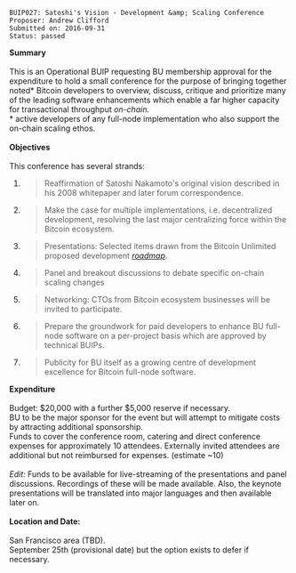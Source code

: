 <pre>
BUIP027: Satoshi's Vision - Development &amp; Scaling Conference
Proposer: Andrew Clifford
Submitted on: 2016-09-31
Status: passed
</pre>
'''Summary'''<br />
<br />
This is an Operational BUIP requesting BU membership approval for the expenditure to hold a small conference for the purpose of bringing together noted* Bitcoin developers to overview, discuss, critique and prioritize many of the leading software enhancements which enable a far higher capacity for transactional throughput ''on-chain.''<br />
* active developers of any full-node implementation who also support the on-chain scaling ethos.<br />
<br />
'''Objectives'''<br />
<br />
This conference has several strands:

<ol style="list-style-type: decimal;">
<li><blockquote><p>Reaffirmation of Satoshi Nakamoto's original vision described in his 2008 whitepaper and later forum correspondence.</p></blockquote></li>
<li><blockquote><p>Make the case for multiple implementations, i.e. decentralized development, resolving the last major centralizing force within the Bitcoin ecosystem.</p></blockquote></li>
<li><blockquote><p>Presentations: Selected items drawn from the Bitcoin Unlimited proposed development [https://bitco.in/forum/threads/bitcoin-unlimited-proposed-development-roadmap.1401/ ''roadmap''].</p></blockquote></li>
<li><blockquote><p>Panel and breakout discussions to debate specific on-chain scaling changes</p></blockquote></li>
<li><blockquote><p>Networking: CTOs from Bitcoin ecosystem businesses will be invited to participate.</p></blockquote></li>
<li><blockquote><p>Prepare the groundwork for paid developers to enhance BU full-node software on a per-project basis which are approved by technical BUIPs.</p></blockquote></li>
<li><blockquote><p>Publicity for BU itself as a growing centre of development excellence for Bitcoin full-node software.</p></blockquote></li></ol>

'''Expenditure'''<br />
<br />
Budget: $20,000 with a further $5,000 reserve if necessary.<br />
BU to be the major sponsor for the event but will attempt to mitigate costs by attracting additional sponsorship.<br />
Funds to cover the conference room, catering and direct conference expenses for approximately 10 attendees. Externally invited attendees are additional but not reimbursed for expenses. (estimate ~10)<br />
<br />
''Edit:'' Funds to be available for live-streaming of the presentations and panel discussions. Recordings of these will be made available. Also, the keynote presentations will be translated into major languages and then available later on.<br />
<br />
'''Location and Date:'''<br />
<br />
San Francisco area (TBD).<br />
September 25th (provisional date) but the option exists to defer if necessary.

